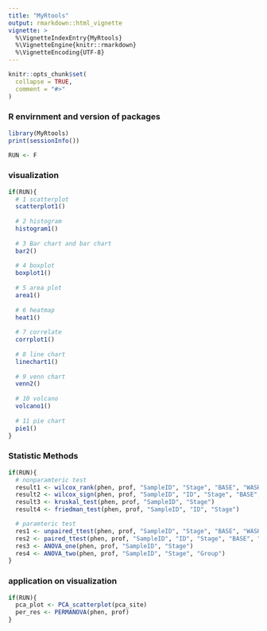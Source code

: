 ---
title: "MyRtools"
output: rmarkdown::html_vignette
vignette: >
  %\VignetteIndexEntry{MyRtools}
  %\VignetteEngine{knitr::rmarkdown}
  %\VignetteEncoding{UTF-8}
---

```{r, include = FALSE, warning=F}
knitr::opts_chunk$set(
  collapse = TRUE,
  comment = "#>"
)
```

### R envirnment and version of packages 
```{r}
library(MyRtools)
print(sessionInfo())

RUN <- F
```

### visualization
```{r}
if(RUN){
  # 1 scatterplot
  scatterplot1()
  
  # 2 histogram
  histogram1()
  
  # 3 Bar chart and bar chart
  bar2()
  
  # 4 boxplot 
  boxplot1()
  
  # 5 area plot
  area1()
  
  # 6 heatmap
  heat1()
  
  # 7 correlate
  corrplot1()
  
  # 8 line chart
  linechart1()
  
  # 9 venn chart
  venn2()
  
  # 10 volcano 
  volcano1()
  
  # 11 pie chart
  pie1()
}
```

### Statistic Methods  
```{r}
if(RUN){
  # nonparamteric test
  result1 <- wilcox_rank(phen, prof, "SampleID", "Stage", "BASE", "WASH")
  result2 <- wilcox_sign(phen, prof, "SampleID", "ID", "Stage", "BASE", "WASH")
  result3 <- kruskal_test(phen, prof, "SampleID", "Stage")
  result4 <- friedman_test(phen, prof, "SampleID", "ID", "Stage")

  # paramteric test
  res1 <- unpaired_ttest(phen, prof, "SampleID", "Stage", "BASE", "WASH")
  res2 <- paired_ttest(phen, prof, "SampleID", "ID", "Stage", "BASE", "WASH")
  res3 <- ANOVA_one(phen, prof, "SampleID", "Stage")
  res4 <- ANOVA_two(phen, prof, "SampleID", "Stage", "Group")
}
```

### application on visualization
```{r}
if(RUN){
  pca_plot <- PCA_scatterplot(pca_site)
  per_res <- PERMANOVA(phen, prof)
}
```

